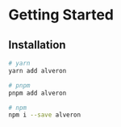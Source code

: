 # Getting Started

## Installation

```bash
# yarn
yarn add alveron

# pnpm
pnpm add alveron

# npm
npm i --save alveron
```
